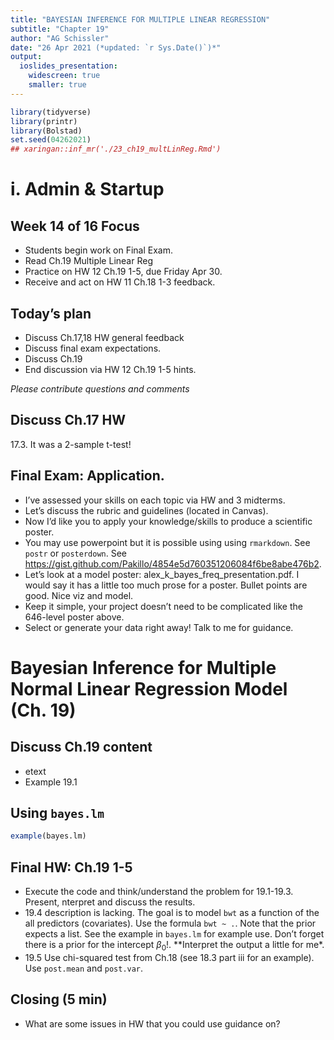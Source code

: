 ```yaml
---
title: "BAYESIAN INFERENCE FOR MULTIPLE LINEAR REGRESSION"
subtitle: "Chapter 19"
author: "AG Schissler"
date: "26 Apr 2021 (*updated: `r Sys.Date()`)*"
output:
  ioslides_presentation:
    widescreen: true
    smaller: true
---
```


```r
library(tidyverse)
library(printr)
library(Bolstad)
set.seed(04262021)
## xaringan::inf_mr('./23_ch19_multLinReg.Rmd')
```

# i. Admin & Startup

## Week 14 of 16 Focus

- Students begin work on Final Exam. 
- Read Ch.19 Multiple Linear Reg
- Practice on HW 12 Ch.19 1-5, due Friday Apr 30.
- Receive and act on HW 11 Ch.18 1-3 feedback.

## Today's plan

- Discuss Ch.17,18 HW general feedback
- Discuss final exam expectations.
- Discuss Ch.19
- End discussion via HW 12 Ch.19 1-5 hints.

*Please contribute questions and comments*

## Discuss Ch.17 HW

17.3. It was a 2-sample t-test!

## Final Exam: Application.

- I've assessed your skills on each topic via HW and 3 midterms.
- Let's discuss the rubric and guidelines (located in Canvas).
- Now I'd like you to apply your knowledge/skills to produce a scientific poster.
- You may use powerpoint but it is possible using using `rmarkdown`. See `postr` or `posterdown`. See [https://gist.github.com/Pakillo/4854e5d760351206084f6be8abe476b2](https://gist.github.com/Pakillo/4854e5d760351206084f6be8abe476b2).
- Let's look at a model poster: alex_k_bayes_freq_presentation.pdf. I would say it has a little too much prose for a poster. Bullet points are good. Nice viz and model.
- Keep it simple, your project doesn't need to be complicated like the 646-level poster above. 
- Select or generate your data right away! Talk to me for guidance.

# Bayesian Inference for Multiple Normal Linear Regression Model (Ch. 19)

## Discuss Ch.19 content

- etext
- Example 19.1

## Using `bayes.lm`

```r
example(bayes.lm)
```

## Final HW: Ch.19 1-5 

- Execute the code and think/understand the problem for 19.1-19.3. Present, nterpret and discuss the results.
- 19.4 description is lacking. The goal is to model `bwt` as a function of the all predictors (covariates). Use the formula `bwt ~ .`. Note that the prior expects a list. See the example in `bayes.lm` for example use. Don't forget there is a prior for the intercept $\beta_0$!. **Interpret the output a little for me*.
- 19.5 Use chi-squared test from Ch.18 (see 18.3 part iii for an example). Use `post.mean` and `post.var`.

## Closing (5 min)

- What are some issues in HW that you could use guidance on?
